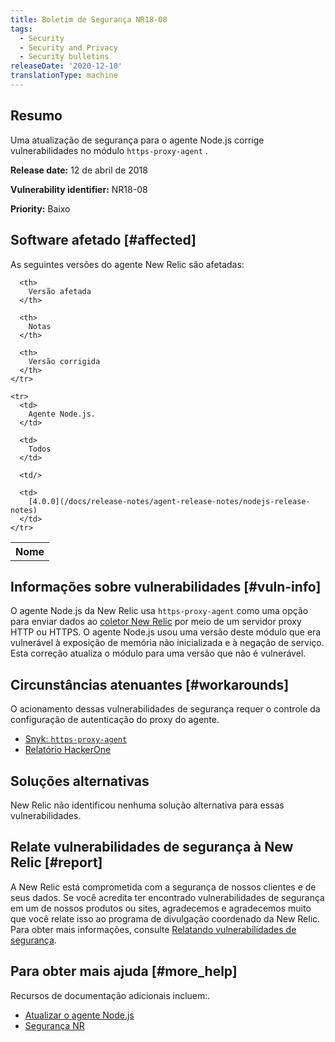 ```yaml
---
title: Boletim de Segurança NR18-08
tags:
  - Security
  - Security and Privacy
  - Security bulletins
releaseDate: '2020-12-10'
translationType: machine
---
```


## Resumo

Uma atualização de segurança para o agente Node.js corrige vulnerabilidades no módulo `https-proxy-agent` .

<DNT>**Release date:**</DNT> 12 de abril de 2018

<DNT>**Vulnerability identifier:**</DNT> NR18-08

<DNT>**Priority:**</DNT> Baixo

## Software afetado [#affected]

As seguintes versões do agente New Relic são afetadas:

<table>
  <tbody>
    <tr>
      <th>
        Nome
      </th>

      <th>
        Versão afetada
      </th>

      <th>
        Notas
      </th>

      <th>
        Versão corrigida
      </th>
    </tr>

    <tr>
      <td>
        Agente Node.js.
      </td>

      <td>
        Todos
      </td>

      <td/>

      <td>
        [4.0.0](/docs/release-notes/agent-release-notes/nodejs-release-notes)
      </td>
    </tr>
  </tbody>
</table>

## Informações sobre vulnerabilidades [#vuln-info]

O agente Node.js da New Relic usa `https-proxy-agent` como uma opção para enviar dados ao [coletor New Relic](/docs/using-new-relic/welcome-new-relic/getting-started/glossary#collector) por meio de um servidor proxy HTTP ou HTTPS. O agente Node.js usou uma versão deste módulo que era vulnerável à exposição de memória não inicializada e à negação de serviço. Esta correção atualiza o módulo para uma versão que não é vulnerável.

## Circunstâncias atenuantes [#workarounds]

O acionamento dessas vulnerabilidades de segurança requer o controle da configuração de autenticação do proxy do agente.

* [Snyk: `https-proxy-agent`](https://snyk.io/vuln/npm:https-proxy-agent:20180402)
* [Relatório HackerOne](https://hackerone.com/reports/319532)

## Soluções alternativas

New Relic não identificou nenhuma solução alternativa para essas vulnerabilidades.

## Relate vulnerabilidades de segurança à New Relic [#report]

A New Relic está comprometida com a segurança de nossos clientes e de seus dados. Se você acredita ter encontrado vulnerabilidades de segurança em um de nossos produtos ou sites, agradecemos e agradecemos muito que você relate isso ao programa de divulgação coordenado da New Relic. Para obter mais informações, consulte [Relatando vulnerabilidades de segurança](/docs/security/new-relic-security/data-privacy/reporting-security-vulnerabilities).

## Para obter mais ajuda [#more_help]

Recursos de documentação adicionais incluem:.

* [Atualizar o agente Node.js](/docs/agents/nodejs-agent/installation-configuration/upgrade-nodejs-agent)
* [Segurança NR](https://newrelic.com/security)

